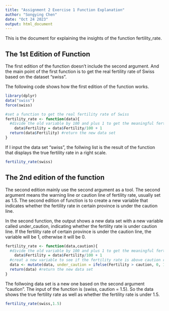 ```yaml
---
title: "Assignment 2 Exercise 1 Function Explanation"
author: "Songying Chen"
date: "Oct 24 2023"
output: html_document
---
```


This is the document for explaining the insights of the function fertility_rate.

## The 1st Edition of Function
The first edition of the function doesn’t include the second argument. And the main point of the first function is to get the real fertility rate of Swiss based on the dataset “swiss”.

The following code shows how the first edition of the function works.

```r
library(dplyr)
data("swiss")
force(swiss)
```

```r
#set a function to get the real fertility rate of Swiss
fertility_rate <- function(data){
  #divide the old variable by 100 and plus 1 to get the meaningful fertility rate
    data$Fertility = data$Fertility/100 + 1 
  return(data$Fertility) #return the new data set
}
```
If I input the data set “swiss”, the follwing list is the result of the function that displays the true fertility rate in a right scale.

```r
fertility_rate(swiss)
```

## The 2nd edition of the function

The second edition mainly use the second argument as a tool. The second argument means the warning line or caution line of fertility rate, usually set as 1.5. The second edition of function is to create a new variable that indicates whether the fertility rate in certain province is under the caution line.

In the second function, the output shows a new data set with a new variable called under_caution, indicating whether the fertility rate is under caution line. If the fertility rate of certain province is under the caution line, the variable will be 1, otherwise it will be 0.

```r
fertility_rate <- function(data,caution){
  #divide the old variable by 100 and plus 1 to get the meaningful fertility rate
    data$Fertility = data$Fertility/100 + 1 
  #creat a new variable to see if the fertility rate is above caution rate
  data <- mutate(data, under_caution = ifelse(Fertility > caution, 0, 1))
  return(data) #return the new data set
}
```
The follwoing data set is a new one based on the second argument “caution”. The input of the function is (swiss, caution = 1.5). So the data shows the true fertility rate as well as whether the fertility rate is under 1.5.
```r
fertility_rate(swiss,1.5)
```

